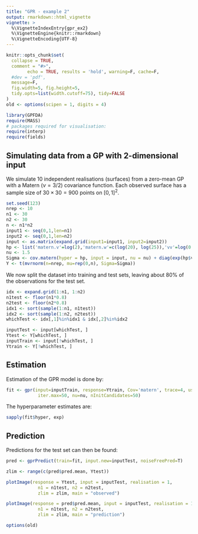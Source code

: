 ```yaml
---
title: "GPR - example 2"
output: rmarkdown::html_vignette
vignette: >
  %\VignetteIndexEntry{gpr_ex2}
  %\VignetteEngine{knitr::rmarkdown}
  %\VignetteEncoding{UTF-8}
---
```


```r
knitr::opts_chunk$set(
  collapse = TRUE,
  comment = "#>",
        echo = TRUE, results = 'hold', warning=F, cache=F, 
  #dev = 'pdf', 
  message=F, 
  fig.width=5, fig.height=5,
  tidy.opts=list(width.cutoff=75), tidy=FALSE
)
old <- options(scipen = 1, digits = 4)
```

```r
library(GPFDA)
require(MASS)
# packages required for visualisation:
require(interp)
require(fields)
```

## Simulating data from a GP with 2-dimensional input

We simulate $10$ independent realisations (surfaces) from a zero-mean GP with a Matern $(\nu=3/2)$
covariance function. Each observed surface has a sample size of $30 \times 30 = 900$ points on $[0,1]^2$.


```r
set.seed(123)
nrep <- 10
n1 <- 30
n2 <- 30
n <- n1*n2
input1 <- seq(0,1,len=n1)
input2 <- seq(0,1,len=n2)
input <- as.matrix(expand.grid(input1=input1, input2=input2))
hp <- list('matern.v'=log(2),'matern.w'=c(log(20), log(25)),'vv'=log(0.2))
nu <- 1.5
Sigma <- cov.matern(hyper = hp, input = input, nu = nu) + diag(exp(hp$vv), n)
Y <- t(mvrnorm(n=nrep, mu=rep(0,n), Sigma=Sigma))
```

We now split the dataset into training and test sets, leaving about 80\% of 
the observations for the test set.

```r
idx <- expand.grid(1:n1, 1:n2)
n1test <- floor(n1*0.8)
n2test <- floor(n2*0.8)
idx1 <- sort(sample(1:n1, n1test))
idx2 <- sort(sample(1:n2, n2test))
whichTest <- idx[,1]%in%idx1 & idx[,2]%in%idx2

inputTest <- input[whichTest, ]
Ytest <- Y[whichTest, ]
inputTrain <- input[!whichTest, ]
Ytrain <- Y[!whichTest, ]
```


## Estimation

Estimation of the GPR model is done by:
```r
fit <- gpr(input=inputTrain, response=Ytrain, Cov='matern', trace=4, useGradient=T,
            iter.max=50, nu=nu, nInitCandidates=50)
```

The hyperparameter estimates are:
```r
sapply(fit$hyper, exp)
```


## Prediction

Predictions for the test set can then be found:
```r
pred <- gprPredict(train=fit, input.new=inputTest, noiseFreePred=T)
```


```r
zlim <- range(c(pred$pred.mean, Ytest))

plotImage(response = Ytest, input = inputTest, realisation = 1, 
            n1 = n1test, n2 = n2test,
            zlim = zlim, main = "observed")

plotImage(response = pred$pred.mean, input = inputTest, realisation = 1, 
            n1 = n1test, n2 = n2test,
            zlim = zlim, main = "prediction")
```

```r
options(old)
```
